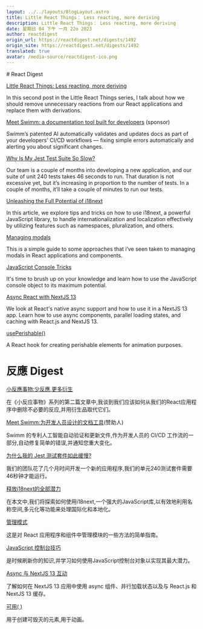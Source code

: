 ```yaml
---
layout: ../../layouts/BlogLayout.astro
title: Little React Things： Less reacting, more deriving
description: Little React Things： Less reacting, more deriving
date: 星期日 04 下午 一月 22o 2023
author: reactdigest
origin_url: https://reactdigest.net/digests/1492
origin_site: https://reactdigest.net/digests/1492
translated: true
avatar: /media-source/reactdigest-ico.png
---
```



<Reference client:only="react" title="Little React Things： Less reacting, more deriving" url="https://reactdigest.net/digests/1492" />

<Detail client:only="react">
	# React Digest

[Little React Things: Less reacting, more deriving](https://reactdigest.net/link/14436/a24eb3ef-556d-456e-a6a4-25de0a1cd63b/email)

In this second post in the Little React Things series, I talk about how we should remove unnecessary reactions from our React applications and replace them with derivations.

[Meet Swimm: a documentation tool built for developers](https://reactdigest.net/link/14437/a24eb3ef-556d-456e-a6a4-25de0a1cd63b/email) (sponsor)

Swimm’s patented AI automatically validates and updates docs as part of your developers' CI/CD workflows — fixing simple errors automatically and alerting you about significant changes.

[Why Is My Jest Test Suite So Slow?](https://reactdigest.net/link/14438/a24eb3ef-556d-456e-a6a4-25de0a1cd63b/email)

Our team is a couple of months into developing a new application, and our suite of unit 240 tests takes 46 seconds to run. That duration is not excessive yet, but it’s increasing in proportion to the number of tests. In a couple of months, it’ll take a couple of minutes to run our tests.

[Unleashing the Full Potential of i18next](https://reactdigest.net/link/14439/a24eb3ef-556d-456e-a6a4-25de0a1cd63b/email)

In this article, we explore tips and tricks on how to use i18next, a powerful JavaScript library, to handle internationalization and localization effectively by utilizing features such as namespaces, pluralization, and others.

[Managing modals](https://reactdigest.net/link/14440/a24eb3ef-556d-456e-a6a4-25de0a1cd63b/email)

This is a simple guide to some approaches that i’ve seen taken to managing modals in React applications and components.

[JavaScript Console Tricks](https://reactdigest.net/link/14441/a24eb3ef-556d-456e-a6a4-25de0a1cd63b/email)

It's time to brush up on your knowledge and learn how to use the JavaScript console object to its maximum potential.

[Async React with NextJS 13](https://reactdigest.net/link/14442/a24eb3ef-556d-456e-a6a4-25de0a1cd63b/email)

We look at React's native async support and how to use it in a NextJS 13 app. Learn how to use async components, parallel loading states, and caching with React.js and NextJS 13.

[usePerishable()](https://reactdigest.net/link/14443/a24eb3ef-556d-456e-a6a4-25de0a1cd63b/email)

A React hook for creating perishable elements for animation purposes.


</Detail>

# 反應 Digest

[小反應事物:少反應,更多衍生](https://reactdigest.net/link/14436/a24eb3ef-556d-456e-a6a4-25de0a1cd63b/email)

在《小反应事物》系列的第二篇文章中,我谈到我们应该如何从我们的React应用程序中删除不必要的反应,并用衍生品取代它们。

[Meet Swimm:为开发人员设计的文档工具](https://reactdigest.net/link/14437/a24eb3ef-556d-456e-a6a4-25de0a1cd63b/email)(赞助人)

Swimm 的专利人工智能自动验证和更新文件,作为开发人员的 CI/CD 工作流的一部分,自动修复简单的错误,并通知您重大变化。

[为什么我的 Jest 测试套件如此缓慢?](https://reactdigest.net/link/14438/a24eb3ef-556d-456e-a6a4-25de0a1cd63b/email)

我们的团队花了几个月时间开发一个新的应用程序,我们的单元240测试套件需要46秒钟才能运行。

[释放i18next的全部潜力](https://reactdigest.net/link/14439/a24eb3ef-556d-456e-a6a4-25de0a1cd63b/email)

在本文中,我们将探索如何使用i18next,一个强大的JavaScript库,以有效地利用名称空间,多元化等功能来处理国际化和本地化。

[管理模式](https://reactdigest.net/link/14440/a24eb3ef-556d-456e-a6a4-25de0a1cd63b/email)

这是对 React 应用程序和组件中管理模块的一些方法的简单指南。

[JavaScript 控制台技巧](https://reactdigest.net/link/14441/a24eb3ef-556d-456e-a6a4-25de0a1cd63b/email)

是时候刷新你的知识,并学习如何使用JavaScript控制台对象以实现其最大潜力。

[Async 与 NextJS 13 互动](https://reactdigest.net/link/14442/a24eb3ef-556d-456e-a6a4-25de0a1cd63b/email)

了解如何在 NextJS 13 应用中使用 async 组件、并行加载状态以及与 React.js 和 NextJS 13 缓存。

[可用( )](https://reactdigest.net/link/14443/a24eb3ef-556d-456e-a6a4-25de0a1cd63b/email)

用于创建可毁灭的元素,用于动画。



